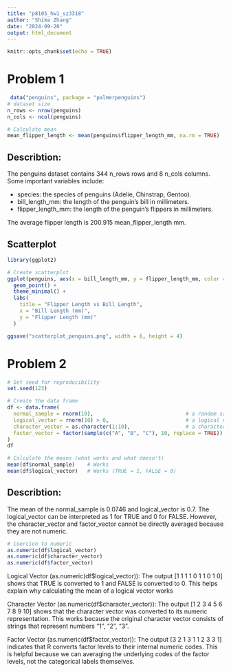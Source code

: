 ```yaml
---
title: "p8105_hw1_sz3318"
author: "Shike Zhang"
date: "2024-09-20"
output: html_document
---
```


```r
knitr::opts_chunk$set(echo = TRUE)
```

# Problem 1
```r
 data("penguins", package = "palmerpenguins")
# dataset size
n_rows <- nrow(penguins)
n_cols <- ncol(penguins)

# Calculate mean 
mean_flipper_length <- mean(penguins$flipper_length_mm, na.rm = TRUE)

```
## Describtion:
The penguins dataset contains 344 n_rows rows and 8 n_cols columns. Some important variables include:

 * species: the species of penguins (Adelie, Chinstrap, Gentoo).
 * bill_length_mm: the length of the penguin's bill in millimeters.
 * flipper_length_mm: the length of the penguin's flippers in millimeters.
 
The average flipper length is 200.915 mean_flipper_length mm.

## Scatterplot
```r
library(ggplot2)

# Create scatterplot
ggplot(penguins, aes(x = bill_length_mm, y = flipper_length_mm, color = species)) +
  geom_point() +
  theme_minimal() +
  labs(
    title = "Flipper Length vs Bill Length",
    x = "Bill Length (mm)",
    y = "Flipper Length (mm)"
  )

ggsave("scatterplot_penguins.png", width = 6, height = 4)
```
# Problem 2

```r
# Set seed for reproducibility
set.seed(123)

# Create the data frame
df <- data.frame(
  normal_sample = rnorm(10),                              # a random sample of size 10 from a standard Normal distribution
  logical_vector = rnorm(10) > 0,                         # a logical vector indicating whether elements of the sample are greater than 0
  character_vector = as.character(1:10),                  # a character vector of length 10
  factor_vector = factor(sample(c("A", "B", "C"), 10, replace = TRUE))  # a factor vector of length 10, with 3 different factor “levels”
)
df

```

```r
# Calculate the means (what works and what doesn't)
mean(df$normal_sample)    # Works
mean(df$logical_vector)   # Works (TRUE = 1, FALSE = 0)
```
## Describtion:
The mean of the normal_sample is 0.0746 and logical_vector is 0.7. The logical_vector can be interpreted as 1 for TRUE and 0 for FALSE. However, the character_vector and factor_vector cannot be directly averaged because they are not numeric.

```r
# Coercion to numeric
as.numeric(df$logical_vector)
as.numeric(df$character_vector)
as.numeric(df$factor_vector)
```

Logical Vector (as.numeric(df$logical_vector)):
The output [1 1 1 1 0 1 1 0 1 0] shows that TRUE is converted to 1 and FALSE is converted to 0. This helps explain why calculating the mean of a logical vector works

Character Vector (as.numeric(df$character_vector)):
The output [1 2 3 4 5 6 7 8 9 10] shows that the character vector was converted to its numeric representation. This works because the original character vector consists of strings that represent numbers "1", "2", "3". 

Factor Vector (as.numeric(df$factor_vector)):
The output [3 2 1 3 1 1 2 3 3 1] indicates that R converts factor levels to their internal numeric codes. This is helpful because we can averaging the underlying codes of the factor levels, not the categorical labels themselves.

